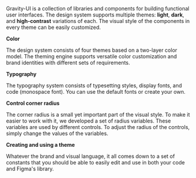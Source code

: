 Gravity-UI is a collection of libraries and components for building functional user interfaces. The design system supports multiple themes: **light**, **dark**, and **high-contrast** variations of each. The visual style of the components in every theme can be easily customized.

**Color**

The design system consists of four themes based on a two-layer color model. The theming engine supports versatile color customization and brand identities with different sets of requirements.

**Typography**

The typography system consists of typesetting styles, display fonts, and code (monospace font). You can use the default fonts or create your own.

**Control corner radius**

The corner radius is a small yet important part of the visual style. To make it easier to work with it, we developed a set of radius variables. These variables are used by different controls. To adjust the radius of the controls, simply change the values of the variables.

**Creating and using a theme**

Whatever the brand and visual language, it all comes down to a set of constants that you should be able to easily edit and use in both your code and Figma's library.